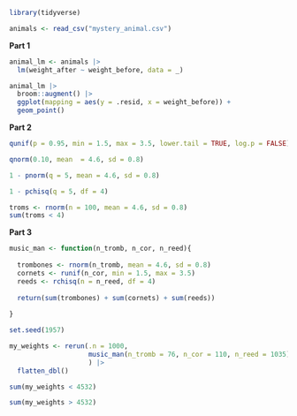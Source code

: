 ```r
library(tidyverse)
```


```r
animals <- read_csv("mystery_animal.csv")
```

**Part 1**

```r
animal_lm <- animals |> 
  lm(weight_after ~ weight_before, data = _)
```

```r
animal_lm |> 
  broom::augment() |> 
  ggplot(mapping = aes(y = .resid, x = weight_before)) +
  geom_point()
```

**Part 2**

```r
qunif(p = 0.95, min = 1.5, max = 3.5, lower.tail = TRUE, log.p = FALSE)
```

```r
qnorm(0.10, mean  = 4.6, sd = 0.8)
```

```r
1 - pnorm(q = 5, mean = 4.6, sd = 0.8)
```

```r
1 - pchisq(q = 5, df = 4)
```

```r
troms <- rnorm(n = 100, mean = 4.6, sd = 0.8)
sum(troms < 4)
```

**Part 3**

```r
music_man <- function(n_tromb, n_cor, n_reed){
  
  trombones <- rnorm(n_tromb, mean = 4.6, sd = 0.8)
  cornets <- runif(n_cor, min = 1.5, max = 3.5)
  reeds <- rchisq(n = n_reed, df = 4)
  
  return(sum(trombones) + sum(cornets) + sum(reeds))
  
}

set.seed(1957)

my_weights <- rerun(.n = 1000, 
                    music_man(n_tromb = 76, n_cor = 110, n_reed = 1035)
                    ) |> 
  flatten_dbl()
```

```r
sum(my_weights < 4532)
```

```r
sum(my_weights > 4532)
```

